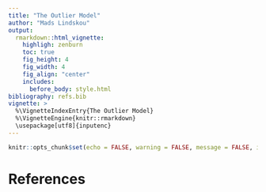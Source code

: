 ```yaml
---
title: "The Outlier Model"
author: "Mads Lindskou"
output: 
  rmarkdown::html_vignette:
    highligh: zenburn
    toc: true
    fig_height: 4
    fig_width: 4
    fig_align: "center"
    includes:
      before_body: style.html
bibliography: refs.bib
vignette: >
  %\VignetteIndexEntry{The Outlier Model}
  %\VignetteEngine{knitr::rmarkdown}
  \usepackage[utf8]{inputenc}
---
```


```r
knitr::opts_chunk$set(echo = FALSE, warning = FALSE, message = FALSE, include = FALSE)
```

<!-- # Background Theory on The Outlier Detection Model -->

<!-- ### Contingency Tables -->
<!-- The outlier detection model can only be used on discrete data; i.e data for which all variables can only take on a finite set of values (also called _levels_). We also say, that such variables are _discrete variables_ or _categorical variables_.  -->

<!-- <\!-- Examples of such variables are  -\-> -->
<!-- <\!-- ```{r echo = FALSE} -\-> -->
<!-- <\!-- Variables <- c("gender", -\-> -->
<!-- <\!--   "seasons", -\-> -->
<!-- <\!--   "DNA markers", -\-> -->
<!-- <\!--   "grades", -\-> -->
<!-- <\!--   "race", -\-> -->
<!-- <\!--   "treatment" -\-> -->
<!-- <\!-- ) -\-> -->
<!-- <\!-- Levels  <- c("male/female", -\-> -->
<!-- <\!--   "spring/summer/autumn/winther", -\-> -->
<!-- <\!--   "A/T/C/G", -\-> -->
<!-- <\!--   "pass/fail", -\-> -->
<!-- <\!--   "white/hispanic/black", -\-> -->
<!-- <\!--   "active/placebo" -\-> -->
<!-- <\!-- ) -\-> -->
<!-- <\!-- discrete_examples <- data.frame(Variables, Levels) -\-> -->
<!-- <\!-- pander::pander(discrete_examples) -\-> -->
<!-- <\!-- ``` -\-> -->

<!-- Consider for example the built in discrete data set in `R` on `4526` applicants to graduate school at Berkeley for the six largest departments in 1973 classified by admission and sex. Below, a small sample of the data is seen. -->

<!-- ```{r admission, echo = FALSE, message = FALSE, warning = FALSE} -->
<!-- ## https://stat.ethz.ch/R-manual/R-patched/library/datasets/html/UCBAdmissions.html -->
<!-- if( !requireNamespace("dplyr", quietly = TRUE) ) install.packages("dplyr") -->
<!-- library(dplyr) -->
<!-- adm_ <- as.data.frame(UCBAdmissions)  -->
<!-- adm <-data.frame(Admit = c(), Gender = c(), Dept = c()) -->
<!-- for( i in 1:nrow(adm_) ) { -->
<!--   freq_i <- adm_[i, "Freq"] -->
<!--   for ( j in 1:freq_i ) { -->
<!--     adm <- rbind(adm, adm_[i, c("Admit", "Gender", "Dept")]) -->
<!--   } -->
<!-- } -->
<!-- adm <- adm[sample(nrow(adm)), ] %>% -->
<!--   as_tibble() %>% -->
<!--   mutate_all(.funs = as.character) -->
<!-- if( !requireNamespace("pander", quietly = TRUE) ) install.packages("pander") -->
<!-- pander::pander(head(adm)) -->
<!-- ``` -->

<!-- Another and more appropriate way of showing the entire data, is via a _contingency table_ which summarizes the counts of all combinations of `Admit`, `Gender` and `Dept` -->

<!-- ```{r cont_adm, echo = FALSE} -->
<!-- pander::pander(ftable(adm)) -->
<!-- ``` -->

<!-- This is much more informative and we can e.g. say immediately that `207` `Male` applicants were `Rejected` at department `B`. A particular entry in the table is called a `cell`. So `(Male, Rejected, B)` is a cell with _cellcount_ `207`. The _dimension_ of the table is the number of variables (here `3`). For high-dimensional tables things get more complicated and it may not be feasible to show the table (think of hundreds of DNA markers) and there may be many cells with zero cellcount. -->

<!-- The outlier detection method (described shortly) uses such contingency table data. However, it should be mentioned one more time, that a contingency table is in one-to-one correspondence with a "regular" discrete data set; contingency tables are nothing more than a convenient way of describing discrete data sets. -->

<!-- ### Outliers -->
<!-- An outlier can be regarded as an observation which deviates so much from the other observations in a database as to arouse suspicions that it was generated by a different mechanism. The outlier detection method directly adapts this definition by specifying a hypothesis of an outlier being distributed differently than all other observations in a given database. An outlier is also a very case-specific unit, since it may be interpreted as natural extreme noise in some applications and in other applications it might be the most interesting observation.  -->

<!-- Outlier detection is usually divided into \textit{univariate methods} where the task is to detect observations that are extreme for a single variable and \textit{multivariate methods} in which the task is to detect unusual combinations between several variables.  -->

<!-- For high-dimensional data, it is a tedious task to determine anomalies such as outliers. The method described here is a multivariate method for outlier detection in high-dimensional contingency tables, i.e. data with discrete variables only. The method relies on the class of decomposable graphical models to model the relationship among the variables of interest, which can be depicted by an undirected graph called the interaction graph. -->

<!-- ### Decomposable Graphical Models -->
<!-- In order to model the interaction structure between variables, we need to construct a _decomposable graphical model_. A graphical model is a statistical model for which an undirected graph represents the interaction between the vertices in the model. An undirected graph is a pair $G = (V,E)$ where $V$ is a set of vertices and $E$ is a set of edges connecting elements in $V$. An edge connecting two vertices indicates that these two are dependend on each other; this is also called a two-way interaction. A threeway interaction occurs when three vertices are all mutually connected (e.g.\ can be visualized as a triangle). An undirected graph is _decomposable_ if there are no cycles of length greater than four without a chord (an edge between two non-adjacent vertices in the cycle). The _subgraph_ $G_{A} = (A, E_{A})$ consist of vertices $A\subseteq V$ from $G$ and the corresponding edges $E_A$ between them. A graph is _complete_ if there is an edge between all pairs of vertices and a complete subgraph is called a (maximal) _clique_ if it is not contained in any other complete subgraph. A subset of vertices is complete if it induces a complete subgraph. Two sets $A,B \subseteq V$ are separated by a third set $C \subseteq V$ if all paths between vertices in $A$ and $B$ go through $C$. If $C$ is the smallest set such that $A$ and $B$ are separated, we say that $C$ is a (minimal) _separator_ for $A$ and $B$. -->

<!-- \ -->

<!-- Consider the undirected graph $G$ in the figure below.  -->

<!-- \ -->

<!-- ```{r undirected_graph, echo = FALSE, message = FALSE, warning = FALSE, fig.align = "center", fig.cap = "\\label{fig:DG} $G$: An undirected decomposable graph."} -->
<!-- suppressMessages(library(igraph)) -->
<!-- el <- matrix( c("a", "b", -->
<!--   "b", "c", -->
<!--   "b", "d", -->
<!--   "d", "e", -->
<!--   "d", "c"), -->
<!--   nc = 2, -->
<!--   byrow = TRUE -->
<!-- ) -->
<!-- G <- graph_from_edgelist(el, directed = FALSE) -->
<!-- set.seed(7) -->
<!-- plot(G, layout = layout_nicely(G),  -->
<!--      edge.arrow.size=1,  -->
<!--      vertex.label.cex=1.5,  -->
<!--      vertex.label.family="Helvetica", -->
<!--      vertex.label.font=1, -->
<!--      vertex.shape="circle",  -->
<!--      vertex.size=40,  -->
<!--      vertex.label.color="blue",  -->
<!--      edge.width=5) -->
<!-- ``` -->

<!-- \ -->

<!-- The set of vertices is $V = \{a,b,c,d,e\}$ and the set of edges is \(E = \{ab, bc, bd, cd,de\}\). The cliques are $C_1 = \{a, b\}$, \(C_2 = \{b, c, d\}\) and $C_3 = \{d, e\}$. The minimal separators are $S_{2} = \{b\}$ and $S_3 = \{d\}$ where $S_{2}$ separates $C_{1}$ and $C_{2}$ and $S_{3}$ separates $C_{2}$ and $C_{3}$. Since $G$ has no cycles of length greater than three, the graph is decomposable. Notice, that $a$ is only connected to $\{c,d,e\}$ through $\{b\}$; we interpret this as "$a$ is independent of $\{c,d,e\}$ when we know the value of $b$". Such statements can be used to gain insight into complex structures. -->

<!-- Finally, we can associate a probability measure with an _interaction graph_; an undirected graph with each vertex being a random variable. For decomposable graphs, the probability density function can be written in terms of the cliques and separators. Collectively, models for which the interaction graph is decomposable are called decomposable graphical models (DGM). For more details on graphical models, see for example [@whittaker2009graphical; @lauritzen1996graphical]. -->

<!-- This setup allow us to estimate probabilities of having a specific combination of associated variables. Think of the vertex set $V = \{a,b,c,d,e\}$ as a set of five variables where each variable can be either zero or one. Then given the decomposable interaction graph $G$ we can, as an example, estimate the probability that $a = 1, b = 0, c = 1, d = 1$ and $e = 0$. In this contrived example there are $2^{5} = 32$ possible combinations. -->

<!-- Tree graphs are per definition decomposable graphs. Notice that the graph $G$ is not a tree because of the presence of the cycle $\{b,c,d\}$. However, the graph is indeed decomposable. -->


<!-- # The Outlier Detection Model -->
<!-- The method is described using an example. For more details see the original paper [TBA]. We use DNA data from the 1000 Genomes Project [@10002015global] consisting of $2504$ DNA profiles from $5$ different continential regions and $302$ binary DNA markers. The data is shipped with the package and can be used by calling `tgp_dat`. All DNA markers are further grouped into so-called microhaplotypes. DNA markers within a microhaplotype are known to be associated which is perfect to showcase the model.  -->

<!-- ### Toy Example Facilitating Theory -->

<!-- For simplicity, we focus on a single microhaplotype containing $3$ DNA markers which we rename to $X, Y$ and $Z$ to have shorter names. -->

<!-- \ -->

<!-- ```{r message=FALSE, warning=FALSE} -->
<!-- library(molic) -->

<!-- vars <- structure(tgp_haps[[29]], names = c("X", "Y", "Z")) -->

<!-- df_EUR <- tgp_dat %>% -->
<!--   filter(pop_meta == "EUR") %>% -->
<!--   select(!!vars) -->

<!-- df_AFR <- tgp_dat %>% -->
<!--   filter(pop_meta == "AFR") %>% -->
<!--   select(!!vars) -->
<!-- ``` -->

<!-- `molic` has a nice function `sptable` for creating sparse contingency tables. The input is a `matrix`. It is sparse in the sense, that it do not show the combinations with zero counts. The European table is -->

<!-- ```{r EUR_tab, include = FALSE} -->
<!-- EUR_tab <- sptable(as.matrix(df_EUR)) -->
<!-- ``` -->

<!-- ```{r} -->
<!-- sptable(as.matrix(df_EUR)) -->
<!-- ``` -->

<!-- ```{r AFR_tab, include = FALSE} -->
<!-- AFR_tab <- sptable(as.matrix(df_AFR)) -->
<!-- ``` -->

<!-- and the African table is -->

<!-- ```{r} -->
<!-- sptable(as.matrix(df_AFR)) -->
<!-- ``` -->

<!-- From the EUR table we see that only `r unname(EUR_tab["GGA"])` profiles have the combination $(X,Y,Z) = (G,G,A)$ whereas in the AFR table `r unname(AFR_tab["GGA"])` profiles have that combination. Thus, the two populations seems to differ quite substantially. -->

<!-- Our goal is to test a profile in AFR for being an outlier in EUR. The first step is to model the interaction graph for the variables $X, Y$ and $Z$ with a decomposable graph. We use the `efs` function to fit the graph and then plot it. -->

<!-- ```{r fig.align = "center", fig.cap = "\\label{fig:DG_EUR} $G$: Interaction graph for EUR.", fig.width = 7} -->
<!-- DG_EUR <- efs(df_EUR, trace = FALSE) -->
<!-- G_adj  <- adj_list(DG_EUR)   # Used for input to the outlier model -->

<!-- set.seed(7) -->
<!-- plot(DG_EUR, vertex.size = 35) -->
<!-- ``` -->

<!-- Notice that $G$ is in fact a tree (no cycles). The cliques and separator of $G$ are given by -->
<!-- $$ -->
<!-- C_{1} = \{ X, Z\}, \quad C_{2} = \{Y, Z \} \quad \mbox{and} \quad S = \{ Z \}. -->
<!-- $$ -->

<!-- and we can now form the _marginal tables_. The marginal table of clique $C_1$ is -->

<!-- ```{r XZ_tab, include = FALSE} -->
<!-- XZ_tab <- sptable(as.matrix(df_EUR[, c("X", "Z")])) -->
<!-- ``` -->

<!-- ```{r} -->
<!-- sptable(as.matrix(df_EUR[, c("X", "Z")])) -->
<!-- ``` -->
<!-- and for $C_2$ -->

<!-- ```{r YZ_tab, include = FALSE} -->
<!-- YZ_tab <- sptable(as.matrix(df_EUR[, c("Y", "Z")])) -->
<!-- ``` -->

<!-- ```{r} -->
<!-- sptable(as.matrix(df_EUR[, c("Y", "Z")])) -->
<!-- ``` -->
<!-- and for $S$ -->

<!-- ```{r Z_tab, include = FALSE} -->
<!-- Z_tab <- sptable(as.matrix(df_EUR[, "Z"])) -->
<!-- ``` -->

<!-- ```{r} -->
<!-- sptable(as.matrix(df_EUR[, "Z"])) -->
<!-- ``` -->


<!-- We can then count the number of profiles with a specific combination for the cliques and the separator. The number of profiles having the combination $(X, Z) = (G,A)$ for clique $C_1$ is for example $n_{XZ}(G,A) = `r unname(XZ_tab["GA"])`$. The number of profiles having combination $(Y, Z) = (G,A)$ for clique $C_2$ is \({n_{YZ}(G,A) = `r unname(YZ_tab["GA"])`}\) and for the separator the number of profiles with $Z = A$ is $n_Z(A) = `r unname(Z_tab["A"])`$. It can be shown that the _joint probability_ of having the combination $(X, Y, Z) = (G, G, A)$ is given by -->

<!-- ```{r computation,  include = FALSE} -->
<!-- comp <- ( unname(XZ_tab["GA"]) * unname(YZ_tab["GA"]) ) / ( nrow(df_EUR) * unname(Z_tab["A"]) )  -->
<!-- ``` -->

<!-- \begin{equation*} -->
<!--   \frac{n_{XZ}(G,A) \cdot n_{YZ}(G,A) }{ 1006 \cdot n_{Z}(A) } = \frac{ `r unname(XZ_tab["GA"])` \cdot `r unname(YZ_tab["GA"])` }{ 1006 \cdot `r unname(Z_tab["A"])`} = `r comp`, -->
<!-- \end{equation*} -->

<!-- where `r nrow(df_EUR)` is the total number of profiles in `df_EUR`. -->

<!-- In other words, with low probability Europeans have the specific combination $(X,Y,Z) = (G, G, A)$ for this specific microhap under the model. If a new observed profile, say $z_{new}$, have this combination for the selected microhap it supports the belief that this profile might not originate from Europe. We can carry out the same calculations for all microhaps and combine the result into a _likelihood_ $L_0$ that expresses how likely it is that $z_{new}$ originates from Europe. We can also specify an alternative likelihood, $L_{1}$, specifying how likely it is that $z_{new}$ do not originate from Europe. We then define the _likelihood ratio_ as -->

<!-- \begin{equation*} -->
<!--   \label{eq:LR} -->
<!--   LR = \frac{L_{0}}{L_{1}}, -->
<!-- \end{equation*} -->
<!-- which can be shown to be completely specified through the counts of profiles in cliques and separators for the given interaction graph. We can therefore test if $z_{new}$ is an outlier in Europe by calculating $LR$ and determine if the value of $LR$ (soon we modify $LR$ and call it _deviance_) is "too large" in which case we would reject that $z_{new}$ originates from Europe. -->

<!-- Under the null hypothesis, $z_{new}$ belongs to the hypothesised data base (EUR in this case) and so we append the profile to `df_EUR`. Assume $z_{new}$ is the $7'$th profile from AFR. -->

<!-- ```{r} -->
<!-- z_new <- unlist(df_AFR[7, ]) # It is important to unlist here! -->
<!-- df_EUR_z_new <- df_EUR %>% -->
<!--   bind_rows(z_new) -->
<!-- ``` -->

<!-- Lets see what the specific value of $z_{new}$ is  -->

<!-- ```{r} -->
<!-- unname(z_new) -->
<!-- ``` -->

<!-- So we already have an idea, that $z_{new}$ could be an outlier in `df_EUR`. All ingredients are now given in order to make the outlier test. -->

<!-- ```{r outliermodel, cache = TRUE} -->
<!-- set.seed(7) -->
<!-- om <- as.matrix(df_EUR_z_new) %>% -->
<!--   outlier_model(G_adj, nsim = 10000) -->
<!-- ``` -->

<!-- What we have done is, that we have simulated $10000$ profiles from `df_EUR_7` and for each of those simulations we can calculate $LR$. In effect, we obtain an estimated _distribution_ of $LR$. More precise we get the distribution of $-2\cdot \log LR$ which is called the _deviance_. We can plot the distribution of the deviance as  -->

<!-- ```{r fig.width = 7} -->
<!-- pmf(om) -->
<!-- ``` -->

<!-- Since we only have \(3\) variables it looks a bit odd. However, the particular deviance score for \(z_{new}\) is given by -->

<!-- ```{r} -->
<!-- deviance(om, z_new) -->
<!-- ``` -->

<!-- with p-value for $z_{new}$ being an outlier in EUR -->

<!-- ```{r} -->
<!-- p_val(om, deviance(om, z_new)) -->
<!-- ``` -->

<!-- Therefore we declare $z_{new}$ as an outlier in EUR on a significance level $\alpha = 0.05$. -->

<!-- ### A Larger Example -->
<!-- In this example we include more variables from `tgp_dat` and show how to aggregate decomposable graphs using expert knowledge. We know, that the SNP variables are _independent_ between microhaplotypes. We include the first $25$ microhaplotypes which consists of $96$ SNP variables. -->

<!-- ```{r} -->
<!-- microhaps <- tgp_haps[1:25] -->
<!-- vars   <- unname(unlist(microhaps)) -->

<!-- df_EUR_micro <- tgp_dat %>% -->
<!--   filter(pop_meta == "EUR") %>% -->
<!--   select(vars) -->

<!-- df_AFR_micro <- tgp_dat %>% -->
<!--   filter(pop_meta == "AFR") %>% -->
<!--   select(!!vars) -->
<!-- ``` -->

<!-- Then we fit an interaction graph on each microhaplotype -->

<!-- ```{r} -->
<!-- micro_graphs <- lapply(microhaps, function(x) { -->
<!--   df_x <- df_EUR_micro[, x] -->
<!--   efs(df_x, trace = FALSE) -->
<!-- }) -->
<!-- ``` -->

<!-- Then we extract the graphs and "aggregate" them (more precisely we take the union of the graphs) -->

<!-- ```{r} -->
<!-- G_union <- micro_graphs %>% -->
<!--   unname() %>% -->
<!--   lapply(function(x) adj_list(x)) %>% -->
<!--   unlist(recursive = FALSE) -->


<!-- ``` -->

<!-- Plotting the fitted interaction graph -->

<!-- ```{r fig.width = 8, fig.height = 8, fig.align = "center"} -->
<!-- # Cheating a little so we can plot the graph -->
<!-- x <- list(G_A = as_adj_mat(G_union)) # The plot function just needs the "G_A" argument -->
<!-- class(x) <- c(class(x), "efs") -->
<!-- plot(x, vertex.size = 2, vertex.label.cex = 0.2) -->
<!-- ``` -->

<!-- Constructing the outlier model where we first append the hypothesized outlier from AFR -->

<!-- ```{r large_outliermodel, cache = TRUE} -->
<!-- set.seed(7) -->
<!-- z_new <- unlist(df_AFR_micro[7, ]) # It is important to unlist here! -->

<!-- df_EUR_micro_z_new <- df_EUR_micro %>% -->
<!--   bind_rows(z_new) -->

<!-- om_micro <- as.matrix(df_EUR_micro_z_new) %>% -->
<!--   outlier_model(G_union, nsim = 10000) -->

<!-- # print model info -->
<!-- om_micro -->
<!-- ``` -->

<!-- Plotting the distribution of the deviance -->

<!-- ```{r fig.width = 7, fig.align = "center"} -->
<!-- pmf(om_micro) -->
<!-- ``` -->

<!-- Determine if $z_{new}$ is an outlier -->

<!-- ```{r} -->
<!-- dz_new <- deviance(om_micro, z_new) -->
<!-- dz_new -->
<!-- p_val(om_micro, dz_new) -->
<!-- ``` -->

<!-- It is seen again, that $z_{new}$ does not belong to `df_EUR` with a very high degree of certainty at a significance level of $0.05$. -->

<!-- ## Conditional Tables -->

<!-- ```{r} -->
<!-- sptab <- sptable(as.matrix(df_EUR_micro[, 1:5])) -->
<!-- csptable(sptab, structure(c(1, 5), names = c("G", "C"))) -->
<!-- ``` -->


# References

